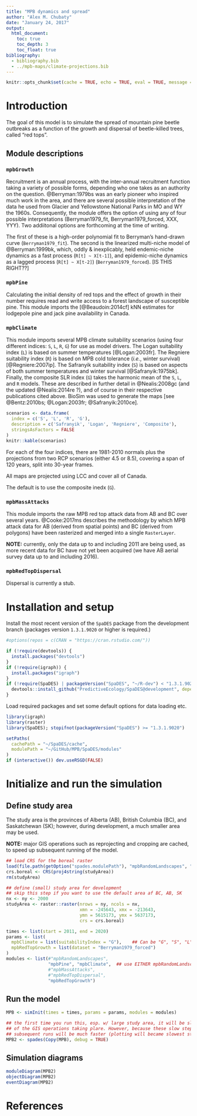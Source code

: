 ```yaml
---
title: "MPB dynamics and spread"
author: "Alex M. Chubaty"
date: "January 24, 2017"
output:
  html_document:
    toc: true
    toc_depth: 3
    toc_float: true
bibliography:
  - bibliography.bib
  - ../mpb-maps/climate-projections.bib
---
```


```r
knitr::opts_chunk$set(cache = TRUE, echo = TRUE, eval = TRUE, message = FALSE, warning = FALSE)
```

# Introduction

The goal of this model is to simulate the spread of mountain pine beetle outbreaks as a function of the growth and dispersal of beetle-killed trees, called "red tops".

## Module descriptions

### `mpbGrowth`

Recruitment is an annual process, with the inter-annual recruitment function taking a variety of possible forms, depending who one takes as an authority on the question.
@Berryman:1979bs was an early pioneer who inspired much work in the area, and there are several possible interpretation of the data he used from Glacier and Yellowstone National Parks in MO and WY the 1960s.
Consequently, the module offers the option of using any of four possible interpretations (Berryman1979_fit, Berryman1979_forced, XXX, YYY).
Two addiitonal options are forthcoming at the time of writing.

The first of these is a high-order polynomial fit to Berryman's hand-drawn curve (`Berryman1979_fit`).
The second is the linearized multi-niche model of @Berryman:1999bk, which, oddly & inexplicably, held endemic-niche dynamics as a fast process (`R[t] ~ X[t-1]`), and epidemic-niche dynamics as a lagged process (`R[t] ~ X[t-2]`) (`Berryman1979_forced`). [IS THIS RIGHT??]

### `mpbPine`

Calculating the initial density of red tops and the effect of growth in their number requires read and write access to a forest landscape of susceptible pine.
This module imports the [@Beaudoin:2014cf] kNN estimates for lodgepole pine and jack pine availability in Canada.

### `mpbClimate`

This module imports several MPB climate suitability scenarios (using four different indices: `S`, `L`, `R`, `G`) for use as model drivers.
The Logan suitability index (`L`) is based on summer temperatures [@Logan:2003fr].
The Regniere suitability index (`R`) is based on MPB cold tolerance (*i.e.*, winter survival) [@Regniere:2007ip].
The Safranyik suitability index (`S`) is based on aspects of both summer temperatures and winter survival [@Safranyik:1975bk].
Finally, the composite SLR index (`G`) takes the harmonic mean of the `S`, `L`, and `R` models.
These are described in further detail in @Nealis:2008gc (and the updated @Nealis:2014re ?), and of course in their respective publications cited above.
BioSim was used to generate the maps [see @Bentz:2010bs; @Logan:2003fr; @Safranyik:2010ce].

```r
scenarios <- data.frame(
  index = c('S', 'L', 'R', 'G'),
  description = c('Safranyik', 'Logan', 'Regniere', 'Composite'),
  stringsAsFactors = FALSE
)
knitr::kable(scenarios)
```

For each of the four indices, there are 1981-2010 normals plus the projections from two RCP scenarios (either 4.5 or 8.5), covering a span of 120 years, split into 30-year frames.

All maps are projected using LCC and cover all of Canada.

The default is to use the composite inedx (`G`).

### `mpbMassAttacks`

This module imports the raw MPB red top attack data from AB and BC over several years.
@Cooke:2017ms describes the methodology by which MPB attack data for AB (derived from spatial points) and BC (derived from polygons) have been rasterized and merged into a single `RasterLayer`.

**NOTE:** currently, only the data up to and including 2011 are being used, as more recent data for BC have not yet been acquired (we have AB aerial survey data up to and including 2016).

### `mpbRedTopDispersal`

Dispersal is currently a stub.

# Installation and setup

Install the most recent version of the `SpaDES` package from the development branch (packages version `1.3.1.9020` or higher is required.)

```r
#options(repos = c(CRAN = "https://cran.rstudio.com/"))

if (!require(devtools)) {
  install.packages("devtools")
}
if (!require(igraph)) {
  install.packages("igraph")
}
if (!require(SpaDES) | packageVersion("SpaDES", "~/R-dev") < "1.3.1.9020") {
  devtools::install_github("PredictiveEcology/SpaDES@development", dependencies = TRUE)
}
```

Load required packages and set some default options for data loading etc.

```r
library(igraph)
library(raster)
library(SpaDES); stopifnot(packageVersion("SpaDES") >= "1.3.1.9020")

setPaths(
  cachePath = "~/SpaDES/cache",
  modulePath = "~/GitHub/MPB/SpaDES/modules"
)
if (interactive()) dev.useRSGD(FALSE)
```

# Initialize and run the simulation

## Define study area

The study area is the provinces of Alberta (AB), British Columbia (BC), and Saskatchewan (SK); however, during development, a much smaller area may be used.

**NOTE:** major GIS operations such as reprojecting and cropping are cached, to speed up subsequent running of the model.

```r
## load CRS for the boreal raster
load(file.path(getOption("spades.modulePath"), "mpbRandomLandscapes", "data", "west.boreal.RData")) ## loads studyArea object (spdf)
crs.boreal <- CRS(proj4string(studyArea))
rm(studyArea)

## define (small) study area for development
## skip this step if you want to use the default area af BC, AB, SK
nx <- ny <- 2000
studyArea <- raster::raster(nrows = ny, ncols = nx,
                            xmn = -245643, xmx = -213643,
                            ymn = 5615173, ymx = 5637173,
                            crs = crs.boreal)

times <- list(start = 2011, end = 2020)
params <- list(
  mpbClimate = list(suitabilityIndex = "G"),    ## Can be "G", "S", "L", "R"
  mpbRedTopGrowth = list(dataset = "Berryman1979_forced")
)
modules <- list(#"mpbRandomLandscapes",
                "mpbPine", "mpbClimate",  ## use EITHER mpbRandomLandscapes OR mpbPine/mpbClimate
                #"mpbMassAttacks",
                #"mpbRedTopDispersal",
                "mpbRedTopGrowth")
```

## Run the model

```r
MPB <- simInit(times = times, params = params, modules = modules)

## the first time you run this, esp. w/ large study area, it will be slow because
## of the GIS operations taking plare. However, because these slow steps are cached,
## subsequent runs will be much faster (plotting will became slowest step).
MPB2 <- spades(Copy(MPB), debug = TRUE)
```

## Simulation diagrams

```r
moduleDiagram(MPB2)
objectDiagram(MPB2)
eventDiagram(MPB2)
```

# References
